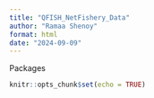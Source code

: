 ```yaml
---
title: "QFISH_NetFishery_Data"
author: "Ramaa Shenoy"
format: html
date: "2024-09-09"
---
```


Packages
```r
knitr::opts_chunk$set(echo = TRUE)
```

